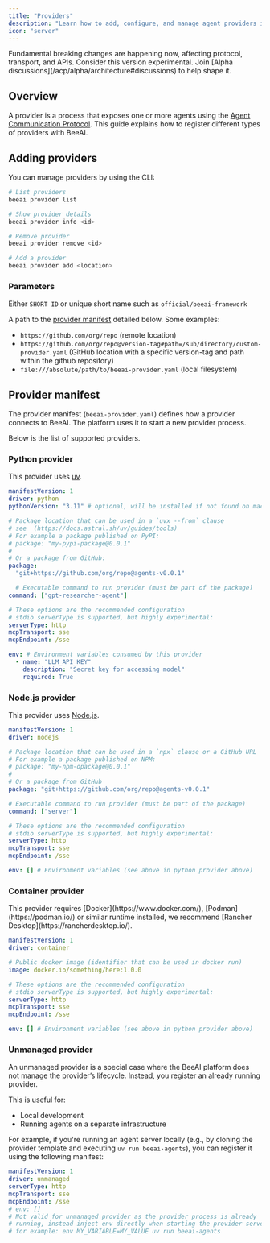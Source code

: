 ```yaml
---
title: "Providers"
description: "Learn how to add, configure, and manage agent providers in BeeAI"
icon: "server"
---
```


<Warning>
  Fundamental breaking changes are happening now, affecting protocol, transport,
  and APIs. Consider this version experimental. Join [Alpha
  discussions](/acp/alpha/architecture#discussions) to help shape it.
</Warning>

## Overview

A provider is a process that exposes one or more agents using the [Agent Communication Protocol](/acp/). This guide explains how to register different types of providers with BeeAI.

## Adding providers

You can manage providers by using the CLI:

```sh
# List providers
beeai provider list

# Show provider details
beeai provider info <id>

# Remove provider
beeai provider remove <id>

# Add a provider
beeai provider add <location>
```

### Parameters

<ParamField path="id" type="string">

Either `SHORT ID` or unique short name such as `official/beeai-framework`

</ParamField>

<ParamField path="location" type="string">

A path to the [provider manifest](#provider-manifest) detailed below. Some
examples:

- `https://github.com/org/repo` (remote location)
- `https://github.com/org/repo@version-tag#path=/sub/directory/custom-provider.yaml` (GitHub location with a specific version-tag and path within the github repository)
- `file:///absolute/path/to/beeai-provider.yaml` (local filesystem)

</ParamField>

## Provider manifest

The provider manifest (`beeai-provider.yaml`) defines how a provider connects to BeeAI. The platform uses it to start a new provider process.

Below is the list of supported providers.

### Python provider

<Info>This provider uses [uv](https://docs.astral.sh/uv/).</Info>

```yaml beeai-provider.yaml [expandable]
manifestVersion: 1
driver: python
pythonVersion: "3.11" # optional, will be installed if not found on machine

# Package location that can be used in a `uvx --from` clause
# see  (https://docs.astral.sh/uv/guides/tools)
# For example a package published on PyPI:
# package: "my-pypi-package@0.0.1"
#
# Or a package from GitHub:
package:
  "git+https://github.com/org/repo@agents-v0.0.1"

  # Executable command to run provider (must be part of the package)
command: ["gpt-researcher-agent"]

# These options are the recommended configuration
# stdio serverType is supported, but highly experimental:
serverType: http
mcpTransport: sse
mcpEndpoint: /sse

env: # Environment variables consumed by this provider
  - name: "LLM_API_KEY"
    description: "Secret key for accessing model"
    required: True
```

### Node.js provider

<Info>This provider uses [Node.js](https://nodejs.org).</Info>

```yaml beeai-provider.yaml [expandable]
manifestVersion: 1
driver: nodejs

# Package location that can be used in a `npx` clause or a GitHub URL
# For example a package published on NPM:
# package: "my-npm-opackage@0.0.1"
#
# Or a package from GitHub
package: "git+https://github.com/org/repo@agents-v0.0.1"

# Executable command to run provider (must be part of the package)
command: ["server"]

# These options are the recommended configuration
# stdio serverType is supported, but highly experimental:
serverType: http
mcpTransport: sse
mcpEndpoint: /sse

env: [] # Environment variables (see above in python provider above)
```

### Container provider

<Warning>
  This provider requires [Docker](https://www.docker.com/),
  [Podman](https://podman.io/) or similar runtime installed, we recommend
  [Rancher Desktop](https://rancherdesktop.io/).
</Warning>

```yaml beeai-provider.yaml [expandable]
manifestVersion: 1
driver: container

# Public docker image (identifier that can be used in docker run)
image: docker.io/something/here:1.0.0

# These options are the recommended configuration
# stdio serverType is supported, but highly experimental:
serverType: http
mcpTransport: sse
mcpEndpoint: /sse

env: [] # Environment variables (see above in python provider above)
```

### Unmanaged provider

An unmanaged provider is a special case where the BeeAI platform does not manage the provider’s lifecycle. Instead, you register an already running provider.

This is useful for:

- Local development
- Running agents on a separate infrastructure

For example, if you're running an agent server locally (e.g., by cloning the provider template and executing `uv run beeai-agents`), you can register it using the following manifest:

```yaml beeai-provider.yaml [expandable]
manifestVersion: 1
driver: unmanaged
serverType: http
mcpTransport: sse
mcpEndpoint: /sse
# env: []
# Not valid for unmanaged provider as the provider process is already
# running, instead inject env directly when starting the provider server,
# for example: env MY_VARIABLE=MY_VALUE uv run beeai-agents
```
